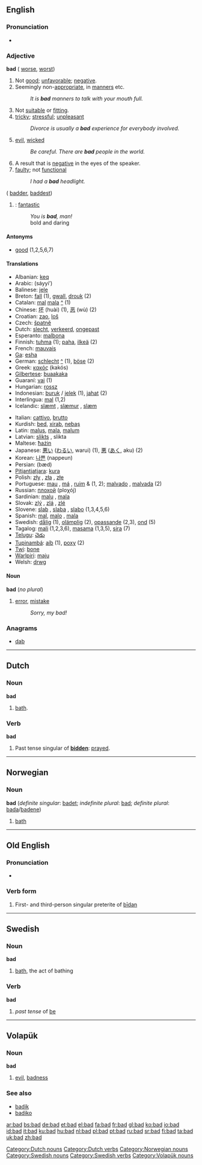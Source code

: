{{see|Bad}}

==English==
{{rank|led|low|American|521|bad|forward|remember|fair}}

===Pronunciation===
*{{audio|en-us-bad.ogg|Audio (US)}}

===Adjective===
'''bad''' ({{compar}} [[worse]], {{superl}} [[worst]])

# Not [[good]]; [[unfavorable]]; [[negative]].
# Seemingly non-[[appropriate]], in [[manners]] etc.
#: ''It is '''bad''' manners to talk with your mouth full.''
# Not [[suitable]] or [[fitting]].
# [[tricky]]; [[stressful]]; [[unpleasant]]
#: ''Divorce is usually a '''bad''' experience for everybody involved.''
# [[evil]], [[wicked]]
#: ''Be careful. There are '''bad''' people in the world.''
# A result that is [[negative]] in the eyes of the speaker.
# [[faulty]]; not [[functional]]
#: ''I had a '''bad''' headlight.''
({{compar}} [[badder]], {{superl}} [[baddest]])
# {{slang}}: [[fantastic]]
#: ''You is '''bad''', man!''
#: bold and daring

====Antonyms====
*[[good]] (1,2,5,6,7)

====Translations====
{{top}}
*Albanian: [[keq]]
*Arabic: {{ARchar|[[سيء]]}} (sáyyi’)
*Balinese: [[jele]]
*Breton: [[fall]] (1), [[gwall]], [[drouk]] (2)
*Catalan: [[mal]] {{m}} [[mala]] {{f}} [[:ca:mal|^]] (1)
*Chinese: [[坏]] (huài) (1), [[恶]] (wù) (2)
*Croatian: [[zao]], [[loš]]
*Czech: [[špatně]]
*Dutch: [[slecht]], [[verkeerd]], [[ongepast]]
*Esperanto: [[malbona]]
*Finnish: [[tuhma]] (1); [[paha]], [[ilkeä]] (2)
*French: [[mauvais]]
*[[Ga]]: [[esha]]
*German: [[schlecht]] [[:de:schlecht|^]] (1), [[böse]] (2)
*Greek: [[κακός]] (kakós)
*[[Gilbertese]]: [[buaakaka]]
*Guaraní: [[vai]] (1)
*Hungarian: [[rossz]]
*Indonesian: [[buruk]] / [[jelek]] (1), [[jahat]] (2)
*Interlingua: [[mal]] (1,2)
*Icelandic: [[slæmt]] {{n}}, [[slæmur]] {{m}}, [[slæm]] {{f}}
{{mid}}
*Italian: [[cattivo]], [[brutto]]
*Kurdish: [[bed]], [[xirab]], [[nebaş]]
*Latin: [[malus]], [[mala]], [[malum]]
*Latvian: [[slikts]] {{m}}, slikta {{f}}
*Maltese: [[ħażin]]
*Japanese: [[悪い]] ([[わるい]], warui) (1), [[悪]] ([[あく]], aku) (2)
*Korean: [[나쁜]] (nappeun)
*Persian: {{FAchar|[[بد|بَد]]}} (bæd)
*[[Pitjantjatjara]]: [[kura]]
*Polish: [[zły]] {{m}}, [[zła]] {{f}}, [[złe]] {{n}}
*Portuguese: [[mau]] {{m}}, [[má]] {{f}}, [[ruim]] {{m}} & {{f}} (1, 2); [[malvado]] {{m}}, [[malvada]] {{f}} (2)
*Russian: [[плохой]] (ploχój) {{m}}
*Sardinian: [[malu]] {{m}}, [[mala]] {{f}}
*Slovak: [[zlý]] {{m}}, [[zlá]] {{f}}, [[zlé]] {{n}}
*Slovene: [[slab]] {{m}}, [[slaba]] {{f}}, [[slabo]] {{n}} (1,3,4,5,6)
*Spanish: [[mal]], [[malo]] {{m}}, [[mala]] {{f}}
*Swedish: [[dålig]] (1), [[olämplig]] (2), [[opassande]] (2,3), [[ond]] (5)
*Tagalog: [[mali]] (1,2,3,6), [[masama]] (1,3,5), [[sira]] (7)
*[[Telugu]]: [[చెడు]]
*[[Tupinambá]]: [[aíb]] (1), [[poxy]] (2)
*[[Twi]]: [[bone]]
*[[Warlpiri]]: [[maju]]
*Welsh: [[drwg]]
{{bottom}}

====Noun====
'''bad''' (''no plural'')

# {{slang}} [[error]], [[mistake]]
#: ''Sorry, my bad!''

===Anagrams===
*[[dab]]

----

==Dutch==

===Noun===
{{nl-noun|baden|badje}}
'''bad''' {{n}}

# [[bath]].

===Verb===
'''bad'''

# Past tense singular of '''[[bidden]]''': [[prayed]].

----

==Norwegian==

===Noun===
'''bad''' {{n}} (''definite singular'': [[badet]]; ''indefinite plural'': [[bad]]; ''definite plural'': [[bada]]/[[badene]])

# [[bath]]

----

==Old English==

===Pronunciation===
*{{IPA|/ba:d/}}

===Verb form===
{{Unicode|'''bād'''}}

# First- and third-person singular preterite of [[bidan|bīdan]]

----

==Swedish==

===Noun===
'''bad''' {{n}}

# [[bath]], the act of bathing

===Verb===
'''bad'''

# ''past tense'' of [[be#Swedish|be]]

----

==Volapük==

===Noun===
'''bad'''

# [[evil]], [[badness]]

===See also===
*[[badik]]
*[[badiko]]

[[Category:Dutch nouns]]
[[Category:Dutch verbs]]
[[Category:Norwegian nouns]]
[[Category:Swedish nouns]]
[[Category:Swedish verbs]]
[[Category:Volapük nouns]]

[[ar:bad]]
[[bs:bad]]
[[de:bad]]
[[et:bad]]
[[el:bad]]
[[fa:bad]]
[[fr:bad]]
[[gl:bad]]
[[ko:bad]]
[[io:bad]]
[[id:bad]]
[[it:bad]]
[[ku:bad]]
[[hu:bad]]
[[nl:bad]]
[[pl:bad]]
[[pt:bad]]
[[ru:bad]]
[[sr:bad]]
[[fi:bad]]
[[ta:bad]]
[[uk:bad]]
[[zh:bad]]